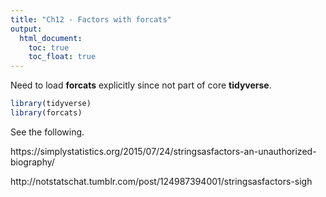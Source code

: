 ```yaml
---
title: "Ch12 - Factors with forcats"
output:
  html_document:
    toc: true
    toc_float: true
---
```


Need to load **forcats** explicitly since not part of core **tidyverse**.

```r
library(tidyverse)
library(forcats)

```

See the following.

https://simplystatistics.org/2015/07/24/stringsasfactors-an-unauthorized-biography/

http://notstatschat.tumblr.com/post/124987394001/stringsasfactors-sigh

